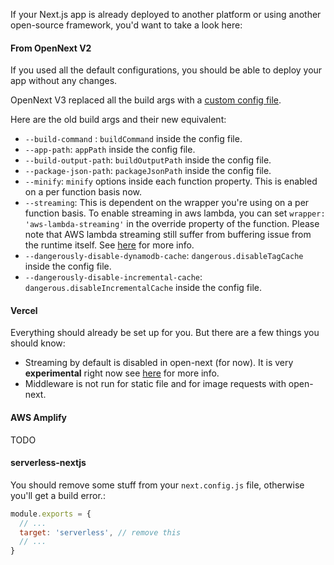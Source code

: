 If your Next.js app is already deployed to another platform or using another open-source framework, you'd want to take a look here:

#### From OpenNext V2

If you used all the default configurations, you should be able to deploy your app without any changes.

OpenNext V3 replaced all the build args with a [custom config file](/aws/config#configuration-file).

Here are the old build args and their new equivalent:

- `--build-command` : `buildCommand` inside the config file.
- `--app-path`: `appPath` inside the config file.
- `--build-output-path`: `buildOutputPath` inside the config file.
- `--package-json-path`: `packageJsonPath` inside the config file.
- `--minify`: `minify` options inside each function property. This is enabled on a per function basis now.
- `--streaming`: This is dependent on the wrapper you're using on a per function basis. To enable streaming in aws lambda, you can set `wrapper: 'aws-lambda-streaming'` in the override property of the function. Please note that AWS lambda streaming still suffer from buffering issue from the runtime itself. See [here](/aws/inner_workings/components/overview#aws-lambda-streaming) for more info.
- `--dangerously-disable-dynamodb-cache`: `dangerous.disableTagCache` inside the config file.
- `--dangerously-disable-incremental-cache`: `dangerous.disableIncrementalCache` inside the config file.

#### Vercel

Everything should already be set up for you. But there are a few things you should know:

- Streaming by default is disabled in open-next (for now). It is very **experimental** right now see [here](/aws/inner_workings/streaming) for more info.
- Middleware is not run for static file and for image requests with open-next.

#### AWS Amplify

TODO

#### serverless-nextjs

You should remove some stuff from your `next.config.js` file, otherwise you'll get a build error.:

```js
module.exports = {
  // ...
  target: 'serverless', // remove this
  // ...
}
```
